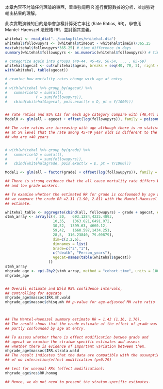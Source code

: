 
本章內容不討論任何理論的東西，着重強調用 R 進行實際數據的分析，並加強對輸出結果的理解。


此次實戰演練的目的是學會怎樣計算死亡率比 (Rate Ratios, RR)。學會用 Mantel-Haenszel 法總結 RR，並討論其意義。

```r
whitehal <- read_dta("../backupfiles/whitehal.dta")
whitehal$followupyrs <- (whitehal$timeout - whitehal$timein)/365.25
max(whitehal$followupyrs*365.25) # time difference in days
summary(whitehal$followupyrs <- as.numeric(whitehal$followupyrs)) # time difference in years

# categorize agein into groups (40-44, 45-49, 50-54, ... , 65-69)
whitehal$agecat <- cut(whitehal$agein, breaks = seq(40, 70, 5), right = FALSE)
with(whitehal, table(agecat))

# examine how mortality rates change with age at entry
# 
# with(whitehal %>% group_by(agecat) %>%
#   summarise(D = sum(all),
#             Y = sum(followupyrs)),
#   cbind(whitehal$agecat, pois.exact(x = D, pt = Y/1000)))


## rate ratios and 95% CIs for each age category compare with [40,44) age group
Model0 <- glm(all ~ agecat + offset(log(followupyrs)), family = poisson(link = "log"), data = whitehal); ci.exp(Model0)

## The rate ratios are increasing with age although there is no statistical evidence
## at 5% level that the rate among 45-49 year olds is different to the rate among men
## who are <40 years


# with(whitehal %>% group_by(grade) %>%
#   summarise(D = sum(all),
#             Y = sum(followupyrs)),
#   cbind(whitehal$grade, pois.exact(x = D, pt = Y/1000)))

Model1 <- glm(all ~ factor(grade) + offset(log(followupyrs)), family = poisson(link = "log"), data = whitehal); ci.exp(Model1)

## There is strong evidence that the all cause mortality rate differs between high
## and low grade workers.

## To examine whether the estimated RR for grade is confounded by age at entry
## we compare the crude RR =2.31 (1.90, 2.81) with the Mantel-Haenszel summary
## estimate.

whitehal_table <- aggregate(cbind(all, followupyrs) ~ grade + agecat, data=whitehal, sum)
stmh_array <- array(c(4, 20,   693.1284,4225.4893,
                      10,35,   1363.821,6491.072,
                      30,52,  1399.63, 4660.12,                                                        51,67,   1832.169,3449.846,
                      59,42,   1660.597,1434.251,
                      28,5,  316.23840, 79.00879),
                      dim=c(2,2,6),
                      dimnames = list(
                      Grade=c("2","1"),
                      c("death", "Person_years"),
                      Agecat=names(table(whitehal$agecat))
                    ))
stmh_array
mhgrade_age <- epi.2by2(stmh_array, method = "cohort.time", units = 1000)
mhgrade_age


## Overall estimate and Wald 95% confidence intervals,
## controlling for agecate
mhgrade_age$massoc$IRR.mh.wald
mhgrade_age$massoc$chisq.mh ## p-value for age-adjusted MH rate ratio



## The Mantel-Haenszel summary estimate RR = 1.43 (1.16, 1.76).
## The result shows that the crude estimate of the effect of grade was
## partly confounded by age at entry.

## To assess whether there is effect modification betwee grade and
## agecat we examine the stratum specific estimates and assess
## whether there is evidence of important variation between them.
mhgrade_age$massoc$IRR.strata.wald
## The result indicates that the data are compatible with the assumption
## of no interaction/effect modification (p=0.79)

## test for unequal RRs (effect modification):
mhgrade_age$res$RR.homog

## Hence, we do not need to present the stratum-specific estimates.
```